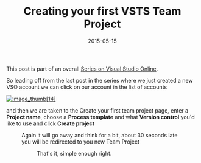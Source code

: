 ﻿---
title: 'Creating your first VSTS Team Project'
date: 2015-05-15
tags: ['VSTS / TFS', 'VSTS Series', 'Visual Studio Team Services']
draft: false
summary: 'This post is part of an overall Series on Visual Studio Online.'
---


This post is part of an overall [Series on Visual Studio Online](https://gordonbeeming.com/blog/series/Visual-Studio-Online).
 
So leading off from the last post in the series where we just created a new VSO account we can click on our account in the list of accounts
 
[![image_thumb\[14\]](https://gordonbeeming.com/blog/binaries/stream/image-jpg/image/1000/0/d5f198ba199568fd02d257ecf75b3361004b3465/acca049b-d118-4f35-8c44-fc36fa7883b2.png "image_thumb[14]")](https://gordonbeeming.com/blog/binaries/stream/image-jpg/image/1000/0/db142c98509a422adcbda98c52968db8ab26dd89/11fef4d3-248b-4864-95f6-f7d238318f6d.png) 
 
and then we are taken to the Create your first team project page, enter a **Project name**, choose a **Process template** and what **Version control** you'd like to use and click **Create project**
 
<Figure key="/images/c71de80724f84b73b8d18cd7a5e8ada8.png" src="/images/c71de80724f84b73b8d18cd7a5e8ada8.png" alt="VSTS new team project creation screen" width="0" height="0" caption="Creating a new team project in VSTS with project name, process template, and version control options." /> 
   
Again it will go away and think for a bit, about 30 seconds late you will be redirected to you new Team Project
 
<Figure key="/images/ca851a75f5054458b22a4fbc980e5e35.png" src="/images/ca851a75f5054458b22a4fbc980e5e35.png" alt="VSTS new team project dashboard" width="0" height="0" caption="The dashboard of the newly created VSTS team project." /> 
 
That's it, simple enough right.

